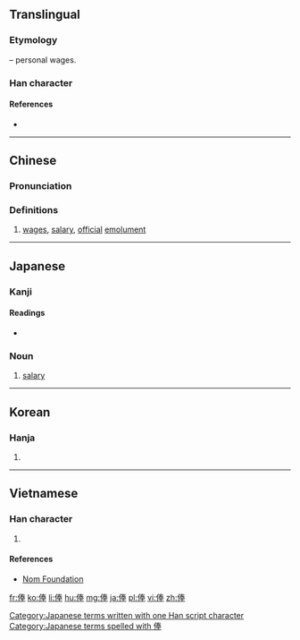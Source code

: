 ==Translingual==

===Etymology===
{{Han compound|人|alt1=亻|t1=person|奉|ls=psc|c1=s|c2=p}} – personal wages.

===Han character===
{{Han char|rn=9|rad=人|as=08|sn=10|four=25253|canj=OQKQ|ids=⿰亻奉}}

====References====
* {{Han ref|kx=0106.190|dkj=00734|dj=0227.020|hdz=10169.160|uh=4FF8|ud=20472|bh=ADC4|bd=44484}}

----

==Chinese==
{{zh-forms}}

===Pronunciation===
{{zh-pron
|m=fèng
|c=fung2,fung6
|mc=y
|oc=y
|ma=
|cat=n
}}

===Definitions===
# [[wage]]s, [[salary]], [[official]] [[emolument]]

----

==Japanese==

===Kanji===
{{ja-kanji|grade=c|rs=人08}}

====Readings====
* {{ja-readings|on=[[ほう]] (hō)|kun=[[ふち]] (fuchi)}}

===Noun===
{{ja-noun|k|hira=ほう|rom=hō}}

# [[salary]]

[[Category:Japanese terms written with one Han script character]]
[[Category:Japanese terms spelled with 俸]]

----

==Korean==

===Hanja===
{{ko-hanja|hangeul=봉|rv=bong|mr=pong}}

# {{defn|lang=ko|sort=人08}}

----

==Vietnamese==

===Han character===
{{vi-hantu|[[bổng]], [[bóng]], [[bỗng]], [[vụng]], [[bống]], [[phỗng]]|rs=人08}}

# {{defn|lang=vi|sort=人08}}

====References====
* [http://nomfoundation.org/common/nom_details.php?codepoint=4ff8 Nom Foundation]

[[fr:俸]]
[[ko:俸]]
[[li:俸]]
[[hu:俸]]
[[mg:俸]]
[[ja:俸]]
[[pl:俸]]
[[vi:俸]]
[[zh:俸]]